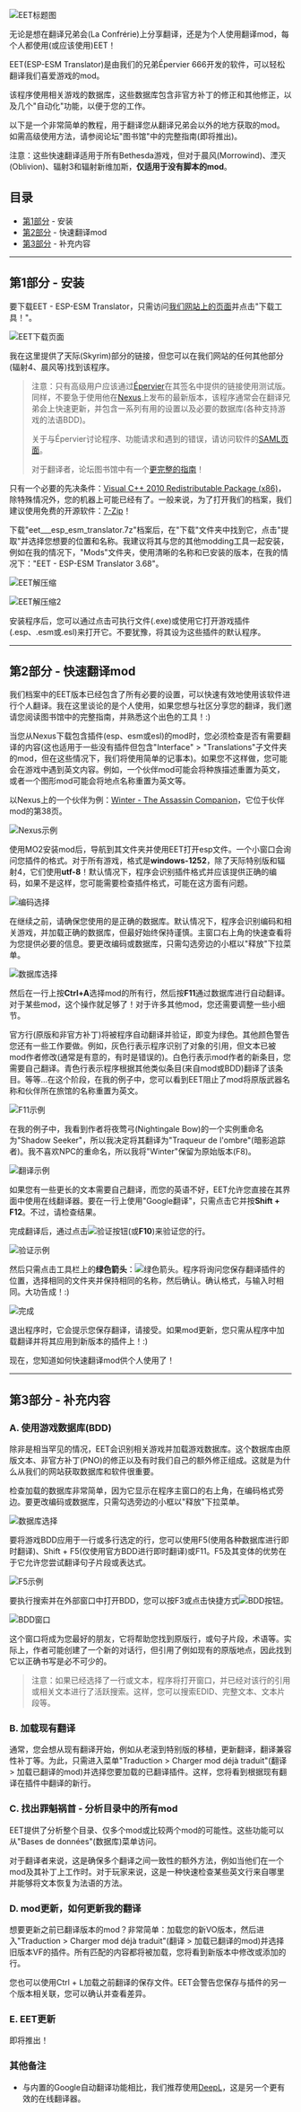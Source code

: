 ![EET标题图](https://www.confrerie-des-traducteurs.fr/forum/ext/dmzx/imageupload/img-files/2802/bef4f66/68bb6f7/1ffa6ce881a33dad695dd2bce348adee.jpg)

无论是想在翻译兄弟会(La Confrérie)上分享翻译，还是为个人使用翻译mod，每个人都使用(或应该使用)EET！

EET(ESP-ESM Translator)是由我们的兄弟Épervier 666开发的软件，可以轻松翻译我们喜爱游戏的mod。

该程序使用相关游戏的数据库，这些数据库包含非官方补丁的修正和其他修正，以及几个"自动化"功能，以便于您的工作。

以下是一个非常简单的教程，用于翻译您从翻译兄弟会以外的地方获取的mod。如需高级使用方法，请参阅论坛"图书馆"中的完整指南(即将推出)。

注意：这些快速翻译适用于所有Bethesda游戏，但对于晨风(Morrowind)、湮灭(Oblivion)、辐射3和辐射新维加斯，**仅适用于没有脚本的mod**。

## 目录
* [第1部分](#第1部分---安装) - 安装
* [第2部分](#第2部分---快速翻译mod) - 快速翻译mod
* [第3部分](#第3部分---补充内容) - 补充内容

---

## 第1部分 - 安装

要下载EET - ESP-ESM Translator，只需访问[我们网站上的页面](https://www.confrerie-des-traducteurs.fr/skyrim/mods/utilitaires/eet%5F%5F%5Fesp%5Fesm%5Ftranslator)并点击"下载工具！"。

![EET下载页面](https://www.confrerie-des-traducteurs.fr/forum/upload/Yoplala/Yoplala_1555505085_EET.PNG)

我在这里提供了天际(Skyrim)部分的链接，但您可以在我们网站的任何其他部分(辐射4、晨风等)找到该程序。

> 注意：只有高级用户应该通过[Épervier](https://www.confrerie-des-traducteurs.fr/forum/memberlist.php?mode=viewprofile&u=601)在其签名中提供的链接使用测试版。同样，不要急于使用他在[Nexus](https://www.nexusmods.com/skyrimspecialedition/mods/921)上发布的最新版本，该程序通常会在翻译兄弟会上快速更新，并包含一系列有用的设置以及必要的数据库(各种支持游戏的法语BDD)。
>
> 关于与Épervier讨论程序、功能请求和遇到的错误，请访问软件的[SAML页面](https://www.confrerie-des-traducteurs.fr/forum/viewtopic.php?f=200&t=14609)。
>
> 对于翻译者，论坛图书馆中有一个[更完整的指南](https://www.confrerie-des-traducteurs.fr/forum/viewtopic.php?f=372&t=29457)！

只有一个必要的先决条件：[Visual C++ 2010 Redistributable Package (x86)](https://www.microsoft.com/fr-fr/download/details.aspx?id=5555)，除特殊情况外，您的机器上可能已经有了。一般来说，为了打开我们的档案，我们建议使用免费的开源软件：[7-Zip](https://www.7-zip.org/)！

下载"eet\_\_\_esp\_esm\_translator.7z"档案后，在"下载"文件夹中找到它，点击"提取"并选择您想要的位置和名称。我建议将其与您的其他modding工具一起安装，例如在我的情况下，"Mods"文件夹，使用清晰的名称和已安装的版本，在我的情况下："EET - ESP-ESM Translator 3.68"。

![EET解压缩](https://www.confrerie-des-traducteurs.fr/forum/upload/Yoplala/Yoplala_1555505272_EET_1.PNG)

![EET解压缩2](https://www.confrerie-des-traducteurs.fr/forum/upload/Yoplala/Yoplala_1566419931_Yoplala_1555505283_EET_2.PNG)

安装程序后，您可以通过点击可执行文件(.exe)或使用它打开游戏插件(.esp、.esm或.esl)来打开它。不要犹豫，将其设为这些插件的默认程序。

---

## 第2部分 - 快速翻译mod

我们档案中的EET版本已经包含了所有必要的设置，可以快速有效地使用该软件进行个人翻译。我在这里谈论的是个人使用，如果您想与社区分享您的翻译，我们邀请您阅读图书馆中的完整指南，并熟悉这个出色的工具！:)

当您从Nexus下载包含插件(esp、esm或esl)的mod时，您必须检查是否有需要翻译的内容(这也适用于一些没有插件但包含"Interface" > "Translations"子文件夹的mod，但在这些情况下，我们将使用简单的记事本)。如果您不这样做，您可能会在游戏中遇到英文内容。例如，一个伙伴mod可能会将种族描述重置为英文，或者一个图形mod可能会将地点名称重置为英文等。

以Nexus上的一个伙伴为例：[Winter - The Assassin Companion](https://www.nexusmods.com/skyrimspecialedition/mods/4073)，它位于伙伴mod的第38页。

![Nexus示例](https://www.confrerie-des-traducteurs.fr/forum/upload/Yoplala/Yoplala_1531262169_0._Nexus.PNG)

使用MO2安装mod后，导航到其文件夹并使用EET打开esp文件。一个小窗口会询问您插件的格式。对于所有游戏，格式是**windows-1252**，除了天际特别版和辐射4，它们使用**utf-8**！默认情况下，程序会识别插件格式并应该提供正确的编码，如果不是这样，您可能需要检查插件格式，可能在这方面有问题。

![编码选择](https://www.confrerie-des-traducteurs.fr/forum/upload/Yoplala/Yoplala_1531262351_Capture.PNG)

在继续之前，请确保您使用的是正确的数据库。默认情况下，程序会识别编码和相关游戏，并加载正确的数据库，但最好始终保持谨慎。主窗口右上角的快速查看将为您提供必要的信息。要更改编码或数据库，只需勾选旁边的小框以"释放"下拉菜单。

![数据库选择](https://www.confrerie-des-traducteurs.fr/forum/upload/Yoplala/Yoplala_1566422556_Capture.PNG)

然后在一行上按**Ctrl+A**选择mod的所有行，然后按**F11**通过数据库进行自动翻译。对于某些mod，这个操作就足够了！对于许多其他mod，您还需要调整一些小细节。

官方行(原版和非官方补丁)将被程序自动翻译并验证，即变为绿色。其他颜色警告您还有一些工作要做。例如，灰色行表示程序识别了对象的引用，但文本已被mod作者修改(通常是有意的，有时是错误的)。白色行表示mod作者的新条目，您需要自己翻译。青色行表示程序根据其他类似条目(来自mod或BDD)翻译了该条目。等等...在这个阶段，在我的例子中，您可以看到EET阻止了mod将原版武器名称和伙伴所在旅馆的名称重置为英文。

![F11示例](https://www.confrerie-des-traducteurs.fr/forum/upload/Yoplala/Yoplala_1566424142_Exemple_F11.PNG)

在我的例子中，我看到作者将夜莺弓(Nightingale Bow)的一个实例重命名为"Shadow Seeker"，所以我决定将其翻译为"Traqueur de l'ombre"(暗影追踪者)。我不喜欢NPC的重命名，所以我将"Winter"保留为原始版本(F8)。

![翻译示例](https://www.confrerie-des-traducteurs.fr/forum/upload/Yoplala/Yoplala_1566424802_Exemple.PNG)

如果您有一些更长的文本需要自己翻译，而您的英语不好，EET允许您直接在其界面中使用在线翻译器。要在一行上使用"Google翻译"，只需点击它并按**Shift + F12**。不过，请检查结果。

完成翻译后，通过点击![验证按钮](https://www.confrerie-des-traducteurs.fr/forum/upload/Yoplala/Yoplala_1566424921_v.PNG)(或**F10**)来验证您的行。

![验证示例](https://www.confrerie-des-traducteurs.fr/forum/upload/Yoplala/Yoplala_1566425056_Capture.PNG)

然后只需点击工具栏上的**绿色箭头**：![绿色箭头](https://www.confrerie-des-traducteurs.fr/forum/upload/Yoplala/Yoplala_1531262702_4._fleche.PNG)。程序将询问您保存翻译插件的位置，选择相同的文件夹并保持相同的名称，然后确认。确认格式，与输入时相同。大功告成！:)

![完成](https://www.confrerie-des-traducteurs.fr/forum/upload/Yoplala/Yoplala_1531262947_le_tour.PNG)

退出程序时，它会提示您保存翻译，请接受。如果mod更新，您只需从程序中加载翻译并将其应用到新版本的插件上！:)

现在，您知道如何快速翻译mod供个人使用了！

---

## 第3部分 - 补充内容

### A. 使用游戏数据库(BDD)

除非是相当罕见的情况，EET会识别相关游戏并加载游戏数据库。这个数据库由原版文本、非官方补丁(PNO)的修正以及有时我们自己的额外修正组成。这就是为什么从我们的网站获取数据库和软件很重要。

检查加载的数据库非常简单，因为它显示在程序主窗口的右上角，在编码格式旁边。要更改编码或数据库，只需勾选旁边的小框以"释放"下拉菜单。

![数据库选择](https://www.confrerie-des-traducteurs.fr/forum/upload/Yoplala/Yoplala_1566422556_Capture.PNG)

要将游戏BDD应用于一行或多行选定的行，您可以使用F5(使用各种数据库进行即时翻译)、Shift + F5(仅使用官方BDD进行即时翻译)或F11。F5及其变体的优势在于它允许您尝试翻译句子片段或表达式。

![F5示例](http://www.confrerie-des-traducteurs.fr/forum/upload/Oaristys/Oaristys_1488712761_f5.jpg)

要执行搜索并在外部窗口中打开BDD，您可以按F3或点击快捷方式![BDD按钮](https://www.confrerie-des-traducteurs.fr/forum/upload/Yoplala/Yoplala_1566733176_BDD_1.PNG)。

![BDD窗口](https://www.confrerie-des-traducteurs.fr/forum/upload/Yoplala/Yoplala_1566844639_BDD_1.PNG)

这个窗口将成为您最好的朋友，它将帮助您找到原版行，或句子片段，术语等。实际上，作者可能创建了一个新的对话行，但引用了例如现有的原版地点，因此找到它以正确书写是必不可少的。

> 注意：如果已经选择了一行或文本，程序将打开窗口，并已经对该行的引用或相关文本进行了活跃搜索。这样，您可以搜索EDID、完整文本、文本片段等。

### B. 加载现有翻译

通常，您会想从现有翻译开始，例如从老滚到特别版的移植，更新翻译，翻译兼容性补丁等。为此，只需进入菜单"Traduction > Charger mod déjà traduit"(翻译 > 加载已翻译的mod)并选择您要加载的已翻译插件。这样，您将看到根据现有翻译在插件中翻译的新行。

### C. 找出罪魁祸首 - 分析目录中的所有mod

EET提供了分析整个目录、仅多个mod或比较两个mod的可能性。这些功能可以从"Bases de données"(数据库)菜单访问。

对于翻译者来说，这是确保多个翻译之间一致性的额外方法，例如当他们在一个mod及其补丁上工作时。对于玩家来说，这是一种快速检查某些英文行来自哪里并能够将文本恢复为法语的方法。

### D. mod更新，如何更新我的翻译

想要更新之前已翻译版本的mod？非常简单：加载您的新VO版本，然后进入"Traduction > Charger mod déjà traduit"(翻译 > 加载已翻译的mod)并选择旧版本VF的插件。所有匹配的内容都将被加载，您将看到新版本中修改或添加的行。

您也可以使用Ctrl + L加载之前翻译的保存文件。EET会警告您保存与插件的另一个版本相关联，您可以确认并查看差异。

### E. EET更新

即将推出！

### 其他备注
* 与内置的Google自动翻译功能相比，我们推荐使用[DeepL](https://www.deepl.com/translator)，这是另一个更有效的在线翻译器。

